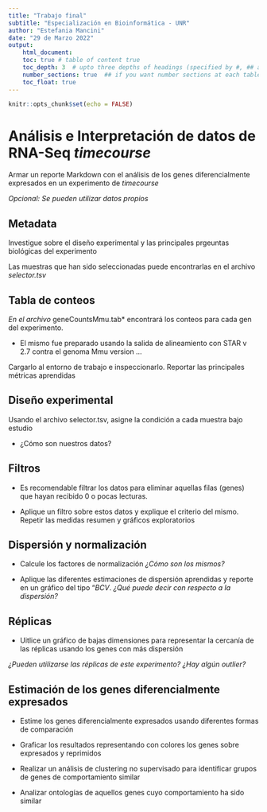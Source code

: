 ```yaml
---
title: "Trabajo final"
subtitle: "Especialización en Bioinformática - UNR"
author: "Estefania Mancini"
date: "29 de Marzo 2022"
output:
    html_document:
    toc: true # table of content true
    toc_depth: 3  # upto three depths of headings (specified by #, ## and ###)
    number_sections: true  ## if you want number sections at each table header
    toc_float: true
---
```


```r
knitr::opts_chunk$set(echo = FALSE)
```

# Análisis e Interpretación de datos de RNA-Seq _timecourse_

Armar un reporte Markdown con el análisis de los genes diferencialmente expresados en un  experimento de _timecourse_

_Opcional: Se pueden utilizar datos propios_

##  Metadata 

Investigue sobre el diseño experimental y las principales prgeuntas biológicas del experimento 

\url{https://www.nature.com/articles/s41586-019-0888-x}

Las muestras que han sido seleccionadas puede encontrarlas en el archivo *selector.tsv*

## Tabla de conteos

*En el archivo *geneCountsMmu.tab* encontrará los conteos para cada gen del experimento. 

* El mismo fue preparado usando la salida de alineamiento con STAR v 2.7 contra el genoma Mmu version ...

Cargarlo al entorno de trabajo e inspeccionarlo. Reportar las principales métricas aprendidas


## Diseño experimental

Usando el archivo selector.tsv, asigne la condición a cada muestra bajo estudio

* ¿Cómo son nuestros datos?

## Filtros

* Es recomendable filtrar los datos para eliminar aquellas filas (genes) que hayan recibido 0 o pocas lecturas. 

* Aplique un filtro sobre estos datos y explique el criterio del mismo. Repetir las medidas resumen y gráficos exploratorios

## Dispersión y normalización

* Calcule los factores de normalización _¿Cómo son los mismos?_

* Aplique las diferentes estimaciones de dispersión aprendidas y reporte en un gráfico del tipo "*BCV*. _¿Qué puede decir con respecto a la dispersión?_


## Réplicas

* Uitlice un gráfico de bajas dimensiones para representar la cercanía de las réplicas usando los genes con más dispersión

_¿Pueden utilizarse las réplicas de este experimento? ¿Hay algún outlier?_

## Estimación de los genes diferencialmente expresados

* Estime los genes diferencialmente expresados usando diferentes formas de comparación

* Graficar los resultados representando con colores los genes sobre expresados y reprimidos

* Realizar un análisis de clustering no supervisado para identificar grupos de genes de comportamiento similar

* Analizar ontologías de aquellos genes cuyo comportamiento ha sido similar